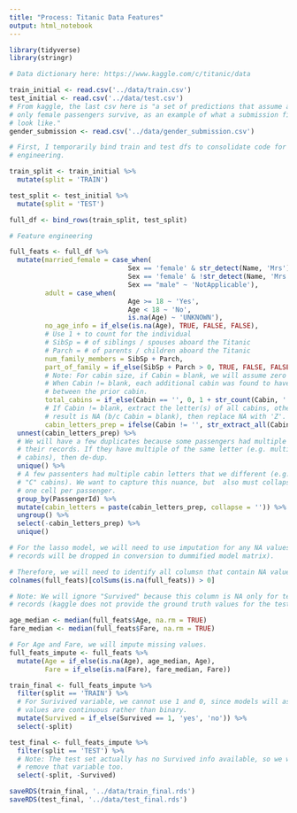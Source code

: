 ```yaml
---
title: "Process: Titanic Data Features"
output: html_notebook
---
```


```r

library(tidyverse)
library(stringr)

```

```r

# Data dictionary here: https://www.kaggle.com/c/titanic/data

train_initial <- read.csv('../data/train.csv')
test_initial <- read.csv('../data/test.csv')
# From kaggle, the last csv here is "a set of predictions that assume all and
# only female passengers survive, as an example of what a submission file should
# look like."
gender_submission <- read.csv('../data/gender_submission.csv')

```

```r

# First, I temporarily bind train and test dfs to consolidate code for feature
# engineering.

train_split <- train_initial %>% 
  mutate(split = 'TRAIN')

test_split <- test_initial %>%
  mutate(split = 'TEST')

full_df <- bind_rows(train_split, test_split)

```


```r

# Feature engineering

full_feats <- full_df %>% 
  mutate(married_female = case_when(
                              Sex == 'female' & str_detect(Name, 'Mrs') ~ 'Yes',
                              Sex == 'female' & !str_detect(Name, 'Mrs') ~ 'No',
                              Sex == "male" ~ 'NotApplicable'),
         adult = case_when(
                              Age >= 18 ~ 'Yes',
                              Age < 18 ~ 'No',
                              is.na(Age) ~ 'UNKNOWN'),
         no_age_info = if_else(is.na(Age), TRUE, FALSE, FALSE),
         # Use 1 + to count for the individual
         # SibSp = # of siblings / spouses aboard the Titanic
         # Parch = # of parents / children aboard the Titanic
         num_family_members = SibSp + Parch,
         part_of_family = if_else(SibSp + Parch > 0, TRUE, FALSE, FALSE),
         # Note: For cabin size, if Cabin = blank, we will assume zero cabins.
         # When Cabin != blank, each additional cabin was found to have a space
         # between the prior cabin.
         total_cabins = if_else(Cabin == '', 0, 1 + str_count(Cabin, ' ')),
         # If Cabin != blank, extract the letter(s) of all cabins, otherwise if
         # result is NA (b/c Cabin = blank), then replace NA with 'Z'.
         cabin_letters_prep = ifelse(Cabin != '', str_extract_all(Cabin, '[:alpha:]'), 'Z')) %>%
  unnest(cabin_letters_prep) %>% 
  # We will have a few duplicates because some passengers had multiple cabin on
  # their records. If they have multiple of the same letter (e.g. multiple "C"
  # cabins), then de-dup.
  unique() %>% 
  # A few passenters had multiple cabin letters that we different (e.g. "B" and
  # "C" cabins). We want to capture this nuance, but  also must collapse into
  # one cell per passenger.
  group_by(PassengerId) %>% 
  mutate(cabin_letters = paste(cabin_letters_prep, collapse = '')) %>% 
  ungroup() %>% 
  select(-cabin_letters_prep) %>% 
  unique()

```

```r

# For the lasso model, we will need to use imputation for any NA values (other
# records will be dropped in conversion to dummified model matrix).

# Therefore, we will need to identify all columsn that contain NA values.
colnames(full_feats)[colSums(is.na(full_feats)) > 0]

```

```r

# Note: We will ignore "Survived" because this column is NA only for test
# records (kaggle does not provide the ground truth values for the test set).

age_median <- median(full_feats$Age, na.rm = TRUE)
fare_median <- median(full_feats$Fare, na.rm = TRUE)

# For Age and Fare, we will impute missing values.
full_feats_impute <- full_feats %>%
  mutate(Age = if_else(is.na(Age), age_median, Age),
         Fare = if_else(is.na(Fare), fare_median, Fare))

```


```r

train_final <- full_feats_impute %>% 
  filter(split == 'TRAIN') %>% 
  # For Surivived variable, we cannot use 1 and 0, since models will assume Y
  # values are continuous rather than binary.
  mutate(Survived = if_else(Survived == 1, 'yes', 'no')) %>% 
  select(-split)

test_final <- full_feats_impute %>% 
  filter(split == 'TEST') %>%
  # Note: The test set actually has no Survived info available, so we will
  # remove that variable too.
  select(-split, -Survived)

```


```r

saveRDS(train_final, '../data/train_final.rds')
saveRDS(test_final, '../data/test_final.rds')

```


